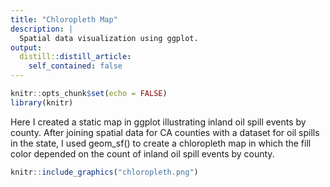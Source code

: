 ```yaml
---
title: "Chloropleth Map"
description: |
  Spatial data visualization using ggplot.
output:
  distill::distill_article:
    self_contained: false
---
```



```r
knitr::opts_chunk$set(echo = FALSE)
library(knitr)
```

Here I created a static map in ggplot illustrating inland oil spill events by county. After joining spatial data for CA counties with a dataset for oil spills in the state, I used geom_sf() to create a chloropleth map in which the fill color depended on the count of inland oil spill events by county.

```r
knitr::include_graphics("chloropleth.png")
```
